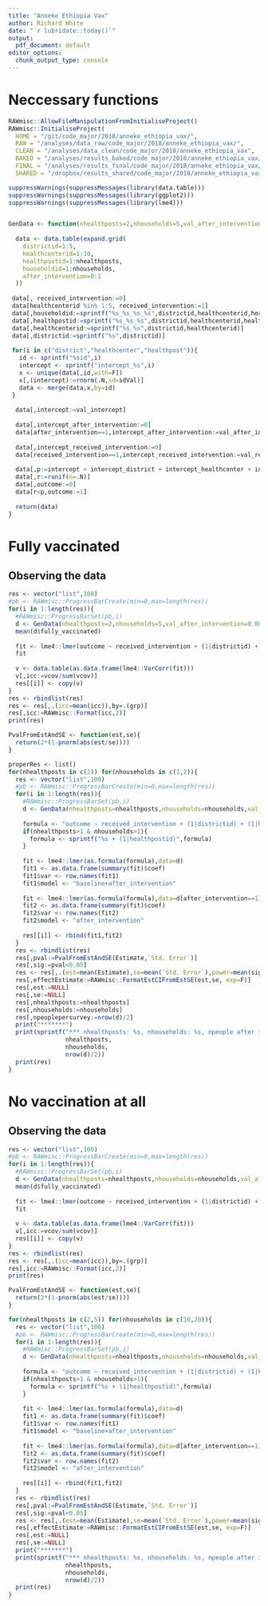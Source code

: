 ```yaml
---
title: "Anneke Ethiopia Vax"
author: Richard White
date: "`r lubridate::today()`"
output:
  pdf_document: default
editor_options: 
  chunk_output_type: console
---
```


# Neccessary functions
```r
RAWmisc::AllowFileManipulationFromInitialiseProject()
RAWmisc::InitialiseProject(
  HOME = "/git/code_major/2018/anneke_ethiopia_vax/",
  RAW = "/analyses/data_raw/code_major/2018/anneke_ethiopia_vax/",
  CLEAN = "/analyses/data_clean/code_major/2018/anneke_ethiopia_vax",
  BAKED = "/analyses/results_baked/code_major/2018/anneke_ethiopia_vax/",
  FINAL = "/analyses/results_final/code_major/2018/anneke_ethiopia_vax/",
  SHARED = "/dropbox/results_shared/code_major/2018/anneke_ethiopia_vax/")

suppressWarnings(suppressMessages(library(data.table)))
suppressWarnings(suppressMessages(library(ggplot2)))
suppressWarnings(suppressMessages(library(lme4)))


GenData <- function(nhealthposts=2,nhouseholds=5,val_after_intervention=0.00,val_received_intervention=0.19,val_intercept = 0.38, sdVal=0.11){
  
  data <- data.table(expand.grid(
    districtid=1:5,
    healthcenterid=1:10,
    healthpostid=1:nhealthposts,
    householdid=1:nhouseholds,
    after_intervention=0:1
  ))
  
 data[, received_intervention:=0]
 data[healthcenterid %in% 1:5, received_intervention:=1]
 data[,householdid:=sprintf("%s_%s_%s_%s",districtid,healthcenterid,healthpostid,householdid)]
 data[,healthpostid:=sprintf("%s_%s_%s",districtid,healthcenterid,healthpostid)]
 data[,healthcenterid:=sprintf("%s_%s",districtid,healthcenterid)]
 data[,districtid:=sprintf("%s",districtid)]
 
 for(i in c("district","healthcenter","healthpost")){
   id <- sprintf("%sid",i)
   intercept <- sprintf("intercept_%s",i)
   x <- unique(data[,id,with=F])
   x[,(intercept):=rnorm(.N,sd=sdVal)]
   data <- merge(data,x,by=id)
 }
   
  data[,intercept:=val_intercept]
  
  data[,intercept_after_intervention:=0]
  data[after_intervention==1,intercept_after_intervention:=val_after_intervention]
  
  data[,intercept_received_intervention:=0]
  data[received_intervention==1,intercept_received_intervention:=val_received_intervention]
  
  data[,p:=intercept + intercept_district + intercept_healthcenter + intercept_healthpost + intercept_after_intervention + intercept_received_intervention]
  data[,r:=runif(n=.N)]
  data[,outcome:=0]
  data[r<p,outcome:=1]
 
  return(data) 
}
```

\newpage

# Fully vaccinated 
## Observing the data
```r
res <- vector("list",100)
#pb <- RAWmisc::ProgressBarCreate(min=0,max=length(res))
for(i in 1:length(res)){
  #RAWmisc::ProgressBarSet(pb,i)
  d <- GenData(nhealthposts=2,nhouseholds=5,val_after_intervention=0.00,val_received_intervention=0.19,val_intercept = 0.42, sdVal=0.11)
  mean(d$fully_vaccinated)
  
  fit <- lme4::lmer(outcome ~ received_intervention + (1|districtid) + (1|healthcenterid) + (1|healthpostid),data=d)
  fit
  
  v <- data.table(as.data.frame(lme4::VarCorr(fit)))
  v[,icc:=vcov/sum(vcov)]
  res[[i]] <- copy(v)
}
res <- rbindlist(res)
res <- res[,.(icc=mean(icc)),by=.(grp)]
res[,icc:=RAWmisc::Format(icc,2)]
print(res)
```

\newpage

```r
PvalFromEstAndSE <- function(est,se){
  return(2*(1-pnorm(abs(est/se))))
}

properRes <- list()
for(nhealthposts in c(2)) for(nhouseholds in c(1,2)){
  res <- vector("list",100)
  #pb <- RAWmisc::ProgressBarCreate(min=0,max=length(res))
  for(i in 1:length(res)){
    #RAWmisc::ProgressBarSet(pb,i)
    d <- GenData(nhealthposts=nhealthposts,nhouseholds=nhouseholds,val_after_intervention=0.00,val_received_intervention=0.19,val_intercept = 0.42, sdVal=0.11)
    
    formula <- "outcome ~ received_intervention + (1|districtid) + (1|healthcenterid)"
    if(nhealthposts>1 & nhouseholds>1){
      formula <- sprintf("%s + (1|healthpostid)",formula)
    }
    
    fit <- lme4::lmer(as.formula(formula),data=d)
    fit1 <- as.data.frame(summary(fit)$coef)
    fit1$var <- row.names(fit1)
    fit1$model <- "baseline+after_intervention"
     
    fit <- lme4::lmer(as.formula(formula),data=d[after_intervention==1])
    fit2 <- as.data.frame(summary(fit)$coef)
    fit2$var <- row.names(fit2)
    fit2$model <- "after_intervention"
    
    res[[i]] <- rbind(fit1,fit2)
  }
  res <- rbindlist(res)
  res[,pval:=PvalFromEstAndSE(Estimate,`Std. Error`)]
  res[,sig:=pval<0.05]
  res <- res[,.(est=mean(Estimate),se=mean(`Std. Error`),power=mean(sig)),by=.(var,model)]
  res[,effectEstimate:=RAWmisc::FormatEstCIFromEstSE(est,se, exp=F)]
  res[,est:=NULL]
  res[,se:=NULL]
  res[,nhealthposts:=nhealthposts]
  res[,nhouseholds:=nhouseholds]
  res[,npeoplepersurvey:=nrow(d)/2]
  print("*******")
  print(sprintf("*** nhealthposts: %s, nhouseholds: %s, npeople after intervention: %s",
                nhealthposts,
                nhouseholds,
                nrow(d)/2))
  print(res)
}
```

\newpage

# No vaccination at all 
## Observing the data
```r
res <- vector("list",100)
#pb <- RAWmisc::ProgressBarCreate(min=0,max=length(res))
for(i in 1:length(res)){
  #RAWmisc::ProgressBarSet(pb,i)
  d <- GenData(nhealthposts=nhealthposts,nhouseholds=nhouseholds,val_after_intervention=0.00,val_received_intervention=-0.04,val_intercept = 0.16, sdVal=0.05)
  mean(d$fully_vaccinated)
  
  fit <- lme4::lmer(outcome ~ received_intervention + (1|districtid) + (1|healthcenterid) + (1|healthpostid),data=d)
  fit
  
  v <- data.table(as.data.frame(lme4::VarCorr(fit)))
  v[,icc:=vcov/sum(vcov)]
  res[[i]] <- copy(v)
}
res <- rbindlist(res)
res <- res[,.(icc=mean(icc)),by=.(grp)]
res[,icc:=RAWmisc::Format(icc,2)]
print(res)
```

\newpage

```r
PvalFromEstAndSE <- function(est,se){
  return(2*(1-pnorm(abs(est/se))))
}

for(nhealthposts in c(2,5)) for(nhouseholds in c(10,20)){
  res <- vector("list",100)
  #pb <- RAWmisc::ProgressBarCreate(min=0,max=length(res))
  for(i in 1:length(res)){
    #RAWmisc::ProgressBarSet(pb,i)
    d <- GenData(nhealthposts=nhealthposts,nhouseholds=nhouseholds,val_after_intervention=0.00,val_received_intervention=-0.04,val_intercept = 0.16, sdVal=0.05)
    
    formula <- "outcome ~ received_intervention + (1|districtid) + (1|healthcenterid)"
    if(nhealthposts>1 & nhouseholds>1){
      formula <- sprintf("%s + (1|healthpostid)",formula)
    }
    
    fit <- lme4::lmer(as.formula(formula),data=d)
    fit1 <- as.data.frame(summary(fit)$coef)
    fit1$var <- row.names(fit1)
    fit1$model <- "baseline+after_intervention"
     
    fit <- lme4::lmer(as.formula(formula),data=d[after_intervention==1])
    fit2 <- as.data.frame(summary(fit)$coef)
    fit2$var <- row.names(fit2)
    fit2$model <- "after_intervention"
    
    res[[i]] <- rbind(fit1,fit2)
  }
  res <- rbindlist(res)
  res[,pval:=PvalFromEstAndSE(Estimate,`Std. Error`)]
  res[,sig:=pval<0.05]
  res <- res[,.(est=mean(Estimate),se=mean(`Std. Error`),power=mean(sig)),by=.(var,model)]
  res[,effectEstimate:=RAWmisc::FormatEstCIFromEstSE(est,se, exp=F)]
  res[,est:=NULL]
  res[,se:=NULL]
  print("*******")
  print(sprintf("*** nhealthposts: %s, nhouseholds: %s, npeople after intervention: %s",
                nhealthposts,
                nhouseholds,
                nrow(d)/2))
  print(res)
}
```

